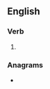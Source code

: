 ==English==

===Verb===
{{head|en|verb form}}

# {{en-third-person singular of|coact}}

===Anagrams===
* {{anagrams|en|a=accost|accost}}